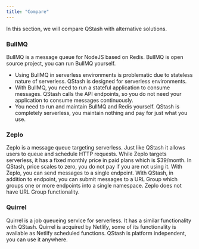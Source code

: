 ```yaml
---
title: "Compare"
---
```

In this section, we will compare QStash with alternative solutions.
### BullMQ
BullMQ is a message queue for NodeJS based on Redis. BullMQ is open source
project, you can run BullMQ yourself.
- Using BullMQ in serverless environments is problematic due to stateless nature
  of serverless. QStash is designed for serverless environments.
- With BullMQ, you need to run a stateful application to consume messages.
  QStash calls the API endpoints, so you do not need your application to consume
  messages continuously.
- You need to run and maintain BullMQ and Redis yourself. QStash is completely
  serverless, you maintain nothing and pay for just what you use.
### Zeplo
Zeplo is a message queue targeting serverless. Just like QStash it allows users
to queue and schedule HTTP requests.
While Zeplo targets serverless, it has a fixed monthly price in paid plans which
is \$39/month. In QStash, price scales to zero, you do not pay if you are not
using it.
With Zeplo, you can send messages to a single endpoint. With QStash, in addition
to endpoint, you can submit messages to a URL Group which groups one or more
endpoints into a single namespace. Zeplo does not have URL Group functionality.
### Quirrel
Quirrel is a job queueing service for serverless. It has a similar functionality
with QStash.
Quirrel is acquired by Netlify, some of its functionality is available as
Netlify scheduled functions. QStash is platform independent, you can use it
anywhere.